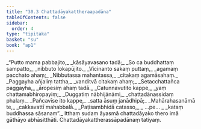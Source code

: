 ```yaml
---
title: "30.3 Chattadāyakattheraapadāna"
tableOfContents: false
sidebar:
  order: 4
type: "tipitaka"
basket: "su"
book: "ap1"
---
```



<DynamicBreadcrumb />

<Division number="11" book="ap1">

<Paragraph number="3372" type="verses" book="ap1">
_“Putto mama pabbajito,_  
_kāsāyavasano tadā;_  
_So ca buddhattaṃ sampatto,_  
_nibbuto lokapūjito._  

</Paragraph>

</Division>
<Division number="12" book="ap1">

<Paragraph number="3373" type="verses" book="ap1">
_Vicinanto sakaṃ puttaṃ,_  
_agamaṃ pacchato ahaṃ;_  
_Nibbutassa mahantassa,_  
_citakaṃ agamāsahaṃ._  

</Paragraph>

</Division>
<Division number="13" book="ap1">

<Paragraph number="3374" type="verses" book="ap1">
_Paggayha añjaliṃ tattha,_  
_vanditvā citakaṃ ahaṃ;_  
_Setacchattañca paggayha,_  
_āropesiṃ ahaṃ tadā._  

</Paragraph>

</Division>
<Division number="14" book="ap1">

<Paragraph number="3375" type="verses" book="ap1">
_Catunnavutito kappe,_  
_yaṃ chattamabhiropayiṃ;_  
_Duggatiṃ nābhijānāmi,_  
_chattadānassidaṃ phalaṃ._  

</Paragraph>

</Division>
<Division number="15" book="ap1">

<Paragraph number="3376" type="verses" book="ap1">
_Pañcavīse ito kappe,_  
_satta āsuṃ janādhipā;_  
_Mahārahasanāmā te,_  
_cakkavattī mahabbalā._  

</Paragraph>

</Division>
<Division number="16" book="ap1">

<Paragraph number="3377" type="verses" book="ap1">
_Paṭisambhidā catasso,_  
_ …pe… _  
_kataṃ buddhassa sāsanaṃ”._  

</Paragraph>

<Paragraph number="3378" book="ap1">
Itthaṃ sudaṃ āyasmā chattadāyako thero imā gāthāyo abhāsitthāti.

</Paragraph>
</Division>

<Paragraph number="3379" type="center" book="ap1">
Chattadāyakattherassāpadānaṃ tatiyaṃ.
</Paragraph>